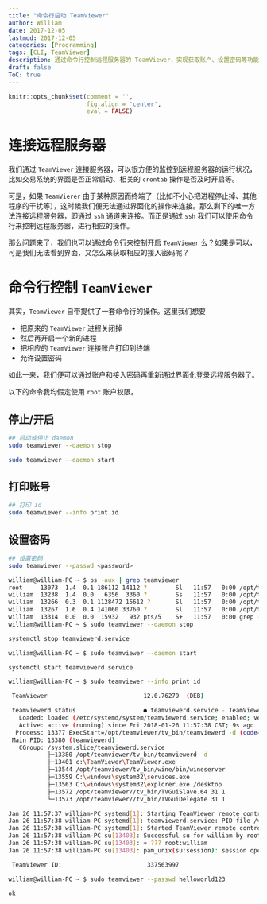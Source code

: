 ```yaml
---
title: "命令行启动 TeamViewer"
author: William
date: 2017-12-05
lastmod: 2017-12-05
categories: [Programming]
tags: [CLI, TeamViewer]
description: 通过命令行控制远程服务器的 TeamViewer，实现获取账户、设置密码等功能。
draft: false
ToC: true
---
```


```r
knitr::opts_chunk$set(comment = '',
                      fig.align = 'center',
                      eval = FALSE)
```

# 连接远程服务器

我们通过 `TeamViewer` 连接服务器，可以很方便的监控到远程服务器的运行状况，比如交易系统的界面是否正常启动、相关的 `crontab` 操作是否及时开启等。

可是，如果 `TeamVierer` 由于某种原因而终端了（比如不小心把进程停止掉、其他程序的干扰等），这时候我们便无法通过界面化的操作来连接。那么剩下的唯一方法连接远程服务器，即通过 `ssh` 通道来连接。而正是通过 `ssh` 我们可以使用命令行来控制远程服务器，进行相应的操作。

那么问题来了，我们也可以通过命令行来控制开启 `TeamViewer` 么？如果是可以，可是我们无法看到界面，又怎么来获取相应的接入密码呢？

# 命令行控制 `TeamViewer`

其实，`TeamViewer` 自带提供了一套命令行的操作。这里我们想要

- 把原来的 `TeamViewer` 进程关闭掉
- 然后再开启一个新的进程
- 把相应的 `TeamViewer` 连接账户打印到终端
- 允许设置密码

如此一来，我们便可以通过账户和接入密码再重新通过界面化登录远程服务器了。

以下的命令我均假定使用 `root` 账户权限。

## 停止/开启

```bash
## 启动或停止 daemon
sudo teamviewer --daemon stop

sudo teamviewer --daemon start
```


## 打印账号

```bash
## 打印 id
sudo teamviewer --info print id
```

## 设置密码

```bash
## 设置密码
sudo teamviewer --passwd <password>
```

```bash
william@william-PC ~ $ ps -aux | grep teamviewer
root     13073  1.4  0.1 186112 14112 ?        Sl   11:57   0:00 /opt/teamviewer/tv_bin/teamviewerd -d
william  13238  1.4  0.0   6356  3360 ?        Ss   11:57   0:00 /opt/teamviewer/tv_bin/wine/bin/wineserver
william  13266  0.3  0.1 1128472 15612 ?       Sl   11:57   0:00 /opt/teamviewer//tv_bin/TVGuiSlave.64 31 1
william  13267  1.6  0.4 141060 33760 ?        Sl   11:57   0:00 /opt/teamviewer//tv_bin/TVGuiDelegate 31 1
william  13314  0.0  0.0  15932   932 pts/5    S+   11:57   0:00 grep --color=auto teamviewer
william@william-PC ~ $ sudo teamviewer --daemon stop

systemctl stop teamviewerd.service

william@william-PC ~ $ sudo teamviewer --daemon start

systemctl start teamviewerd.service

william@william-PC ~ $ sudo teamviewer --info print id

 TeamViewer                           12.0.76279  (DEB) 

 teamviewerd status                   ● teamviewerd.service - TeamViewer remote control daemon
   Loaded: loaded (/etc/systemd/system/teamviewerd.service; enabled; vendor preset: enabled)
   Active: active (running) since Fri 2018-01-26 11:57:38 CST; 9s ago
  Process: 13377 ExecStart=/opt/teamviewer/tv_bin/teamviewerd -d (code=exited, status=0/SUCCESS)
 Main PID: 13380 (teamviewerd)
   CGroup: /system.slice/teamviewerd.service
           ├─13380 /opt/teamviewer/tv_bin/teamviewerd -d
           ├─13401 c:\TeamViewer\TeamViewer.exe                                                                                    
           ├─13544 /opt/teamviewer/tv_bin/wine/bin/wineserver
           ├─13559 C:\windows\system32\services.exe                                                                                    
           ├─13563 C:\windows\system32\explorer.exe /desktop                                                                                    
           ├─13572 /opt/teamviewer//tv_bin/TVGuiSlave.64 31 1
           └─13573 /opt/teamviewer//tv_bin/TVGuiDelegate 31 1

Jan 26 11:57:37 william-PC systemd[1]: Starting TeamViewer remote control daemon...
Jan 26 11:57:38 william-PC systemd[1]: teamviewerd.service: PID file /var/run/teamviewerd.pid not readable (yet?) after start: No such file or directory
Jan 26 11:57:38 william-PC systemd[1]: Started TeamViewer remote control daemon.
Jan 26 11:57:38 william-PC su[13403]: Successful su for william by root
Jan 26 11:57:38 william-PC su[13403]: + ??? root:william
Jan 26 11:57:38 william-PC su[13403]: pam_unix(su:session): session opened for user william by (uid=0) 

 TeamViewer ID:                        337563997 

william@william-PC ~ $ sudo teamviewer --passwd helloworld123

ok
```
